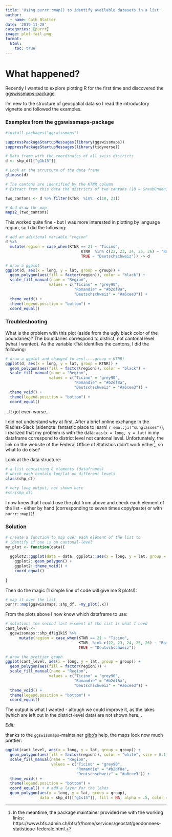 ```yaml
---
title: 'Using purrr::map() to identify available datasets in a list'
author: 
  - name: Cath Blatter
date: '2019-11-28'
categories: [purrr]
image: plot-fail.png
format: 
  html:
    toc: true
---
```


# What happened? 

Recently I wanted to explore plotting R for the first time and discovered the 
[ggswissmaps-package](https://cran.r-project.org/web/packages/ggswissmaps/ggswissmaps.pdf).

I'm new to the structure of geospatial data so I read the introductory vignette and followed the examples. 

### Examples from the ggswissmaps-package

```r
#install.packages("ggswissmaps")

suppressPackageStartupMessages(library(ggswissmaps))
suppressPackageStartupMessages(library(tidyverse))

# Data frame with the coordinates of all swiss districts
d <- shp_df[["g1b15"]]

# Look at the structure of the data frame
glimpse(d)

# The cantons are identified by the KTNR column
# Extract from this data the districts of two cantons (18 = Graubünden, 21 = Ticino)

two_cantons <- d %>% filter(KTNR  %in%  c(18, 21))

# And draw the map
maps2_(two_cantons)
```


This worked quite fine - but I was more interested in plotting by language region, so I did 
the following: 

```r
# add an aditional variable "region"
d %>% 
  mutate(region = case_when(KTNR == 21 ~ "Ticino",
                                 KTNR  %in% c(22, 23, 24, 25, 26) ~ "Romandie",
                                 TRUE ~ "Deutschschweiz")) -> d

# draw a ggplot 
ggplot(d, aes(x = long, y = lat, group = group)) +
  geom_polygon(aes(fill = factor(region)), color = "black") +
  scale_fill_manual(name = "Region",
                   values = c("Ticino" = "grey90",
                              "Romandie" = "#b2df8a",
                              "Deutschschweiz" = "#a6cee3")) +
  theme_void() +
  theme(legend.position = "bottom") +
  coord_equal()
```


### Troubleshooting

What is the problem with this plot (aside from the ugly black color of the boundaries)? The boundaries correspond to district, not cantonal level (what I wanted). As the variable `KTNR` identifies the cantons, I did the following: 

```r
# draw a ggplot and changed to aes(....group = KTNR)
ggplot(d, aes(x = long, y = lat, group = KTNR)) +
  geom_polygon(aes(fill = factor(region)), color = "black") +
  scale_fill_manual(name = "Region",
                   values = c("Ticino" = "grey90",
                              "Romandie" = "#b2df8a",
                              "Deutschschweiz" = "#a6cee3")) +
  theme_void() +
  theme(legend.position = "bottom") +
  coord_equal()
```

...It got even worse...  

I did not understand why at first. After a brief online exchange in the Rladies-Slack (sidenote: fantastic place to learn! `r emo::ji("sunglasses")`), I realized that my problem is with the data: `aes(x = long, y = lat)` in my dataframe correspond to district level not cantonal level. Unfortunately, the link on the website of the Federal Office of Statistics didn't work either^[In the meantime, the package maintainer provided me with the working links:
https://www.bfs.admin.ch/bfs/fr/home/services/geostat/geodonnees-statistique-federale.html.], so what to do else?  

Look at the data structure:

```r
# a list containing 8 elements (dataframes)
# which each contain lon/lat on different levels
class(shp_df)

# very long output, not shown here
#str(shp_df)
```

I now knew that I could use the plot from above and check each element of the list - 
either by hand (corresponding to seven times copy/paste) or with `purrr::map()`!

### Solution

```r

# create a function to map over each element of the list to
# identify if one is on cantonal-level
my_plot <- function(data){
  
  ggplot2::ggplot(data = data, ggplot2::aes(x = long, y = lat, group = group)) +
    ggplot2::geom_polygon() +
    ggplot2::theme_void() +
    coord_equal()
  
}
```

Then do the magic (1 simple line of code will give me 8 plots!): 

```r
# map it over the list
purrr::map(ggswissmaps::shp_df, ~my_plot(.x))
```


From the plots above I now know which dataframe to use: 

```r
# solution: the second last element of the list is what I need
cant_level <- 
  ggswissmaps::shp_df$g1k15 %>% 
      mutate(region = case_when(KTNR == 21 ~ "Ticino",
                                KTNR  %in% c(22, 23, 24, 25, 26) ~ "Romandie",
                                TRUE ~ "Deutschschweiz"))

# draw the prettier graph
ggplot(cant_level, aes(x = long, y = lat, group = group)) +
  geom_polygon(aes(fill = factor(region))) +
  scale_fill_manual(name = "Region",
                   values = c("Ticino" = "grey90",
                              "Romandie" = "#b2df8a",
                              "Deutschschweiz" = "#a6cee3")) +
  theme_void() +
  theme(legend.position = "bottom") +
  coord_equal()

```

The output is what I wanted - altough we could improve it, as the lakes (which are left out in the district-level data) are not shown here...  

*Edit:*  

thanks to the `ggswissmaps`-maintainer [gibo's](https://github.com/gibonet) help, the maps look now much prettier:

```r
ggplot(cant_level, aes(x = long, y = lat, group = group)) +
  geom_polygon(aes(fill = factor(region)), color = "white", size = 0.1) +
  scale_fill_manual(name = "Region",
                    values = c("Ticino" = "grey90",
                               "Romandie" = "#b2df8a",
                               "Deutschschweiz" = "#a6cee3")) +
  theme_void() +
  theme(legend.position = "bottom") +
  coord_equal() + # add a layer for the lakes
  geom_polygon(aes(x = long, y = lat, group = group), 
               data = shp_df[["g1s15"]], fill = NA, alpha = .5, color = "#0529B3", size = .1, lty = "solid")
```




